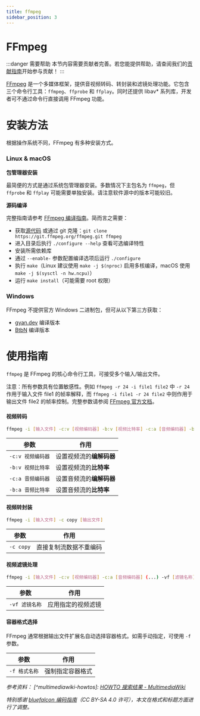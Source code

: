 ```yaml
---
title: ffmpeg
sidebar_position: 3
---
```


# FFmpeg

:::danger 需要帮助
本节内容需要贡献者完善。若您能提供帮助，请查阅我们的[贡献指南](../contribution-guide.mdx)开始参与贡献！
:::

[FFmpeg](https://ffmpeg.org/) 是一个多媒体框架，提供音视频转码、转封装和滤镜处理功能。它包含三个命令行工具：`ffmpeg`、`ffprobe` 和 `ffplay`。同时还提供 libav* 系列库，开发者可不通过命令行直接调用 FFmpeg 功能。

# 安装方法

根据操作系统不同，FFmpeg 有多种安装方式。

### Linux & macOS

**包管理器安装**

最简便的方式是通过系统包管理器安装。多数情况下主包名为 `ffmpeg`，但 `ffprobe` 和 `ffplay` 可能需要单独安装。请注意软件源中的版本可能较旧。

**源码编译**

完整指南请参考 [FFmpeg 编译指南](https://trac.ffmpeg.org/wiki/CompilationGuide)。简而言之需要：
- 获取[源代码](https://ffmpeg.org/download.html) 或通过 git 克隆：`git clone https://git.ffmpeg.org/ffmpeg.git ffmpeg`
- 进入目录后执行 `./configure --help` 查看可选编译特性
- 安装所需依赖库
- 通过 `--enable-` 参数配置编译选项后运行 `./configure`
- 执行 `make`（Linux 建议使用 `make -j $(nproc)` 启用多核编译，macOS 使用 `make -j $(sysctl -n hw.ncpu)`）
- 运行 `make install`（可能需要 root 权限）

### Windows

FFmpeg 不提供官方 Windows 二进制包，但可从以下第三方获取：
- [gyan.dev](https://www.gyan.dev/ffmpeg/builds/) 编译版本
- [BtbN](https://github.com/BtbN/FFmpeg-Builds/releases) 编译版本

# 使用指南
`ffmpeg` 是 FFmpeg 的核心命令行工具，可接受多个输入/输出文件。

注意：所有参数具有位置敏感性。例如 `ffmpeg -r 24 -i file1 file2` 中 `-r 24` 作用于输入文件 file1 的帧率解释，而 `ffmpeg -i file1 -r 24 file2` 中则作用于输出文件 file2 的帧率控制。完整参数请参阅 [FFmpeg 官方文档](//ffmpeg.org/ffmpeg-all.html)。

#### 视频转码

```bash
ffmpeg -i [输入文件] -c:v [视频编码器] -b:v [视频比特率] -c:a [音频编码器] -b:a [音频比特率] 输出文件
```

| 参数                | 作用                                   |
|---------------------|----------------------------------------|
| `-c:v 视频编码器`   | 设置视频流的**编解码器**               |
| `-b:v 视频比特率`   | 设置视频流的**比特率**                 |
| `-c:a 音频编码器`   | 设置音频流的**编解码器**               |
| `-b:a 音频比特率`   | 设置音频流的**比特率**                 |

#### 视频转封装

```bash
ffmpeg -i [输入文件] -c copy [输出文件]
```

| 参数        | 作用                   |
|-------------|------------------------|
| `-c copy`   | 直接复制流数据不重编码 |

#### 视频滤镜处理

```bash
ffmpeg -i [输入文件] -c:v [视频编码器] -c:a [音频编码器] (...) -vf [滤镜名称] 输出文件
```

| 参数             | 作用                 |
|------------------|----------------------|
| `-vf 滤镜名称`   | 应用指定的视频滤镜   |

#### 容器格式选择

FFmpeg 通常根据输出文件扩展名自动选择容器格式。如需手动指定，可使用 `-f` 参数。

| 参数            | 作用                 |
|-----------------|----------------------|
| `-f 格式名称`   | 强制指定容器格式     |

*参考资料：*
*[^multimediawiki-howtos]: [HOWTO 搜索结果 - MultimediaWiki](//wiki.multimedia.cx/index.php?search=HOWTO&title=Special%3ASearch&go=Go)*

*特别感谢 [bluefalcon 编码指南](https://encoding.bluefalcon.cc/)（CC BY-SA 4.0 许可），本文在格式和标题方面进行了调整。*